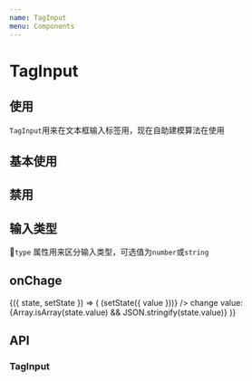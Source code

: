 ```yaml
---
name: TagInput
menu: Components
---
```



# TagInput

## 使用
`TagInput`用来在文本框输入标签用，现在自助建模算法在使用


## 基本使用
<Playground>
    <TagInput value={[1,2,3,4]} maxLength={5} />
</Playground>

## 禁用
<Playground>
    <TagInput value={[1,2,3,4]} disabled />
</Playground>


## 输入类型
`type` 属性用来区分输入类型，可选值为`number`或`string`
<Playground>
    <TagInput type='string' value={[1,2,3,4]} />
</Playground>

## onChage
<Playground>
  <State initial={{value: []}}>
    {({ state, setState }) => (
      <React.Fragment>
        <TagInput type='string' value={state.value} onChange={(value) => (setState({ value }))} />
        <span>
          change value: {Array.isArray(state.value) && JSON.stringify(state.value)}
        </span>
      </React.Fragment>
    )}
  </State>
</Playground>

## API

### TagInput
<PropsTable of={TagInput}/>

